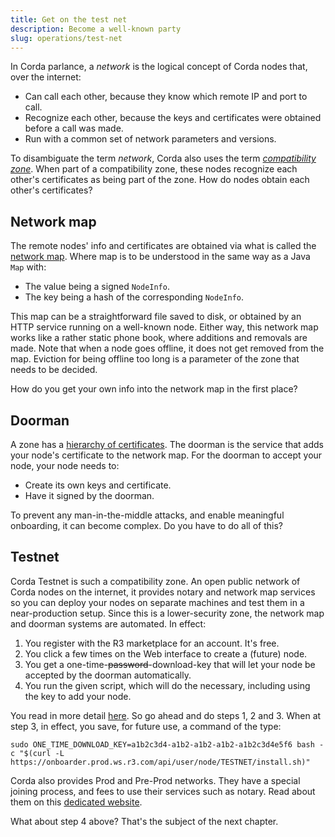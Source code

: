 ```yaml
---
title: Get on the test net
description: Become a well-known party
slug: operations/test-net
---
```


In Corda parlance, a _network_ is the logical concept of Corda nodes that, over the internet:

* Can call each other, because they know which remote IP and port to call.
* Recognize each other, because the keys and certificates were obtained before a call was made.
* Run with a common set of network parameters and versions.

To disambiguate the term _network_, Corda also uses the term [_compatibility zone_](https://docs.corda.net/docs/corda-os/4.3/compatibility-zones.html). When part of a compatibility zone, these nodes recognize each other's certificates as being part of the zone. How do nodes obtain each other's certificates?

## Network map

The remote nodes' info and certificates are obtained via what is called the [network map](https://docs.corda.net/docs/corda-os/4.3/network-map.html). Where map is to be understood in the same way as a Java `Map` with:

* The value being a signed `NodeInfo`.
* The key being a hash of the corresponding `NodeInfo`.

This map can be a straightforward file saved to disk, or obtained by an HTTP service running on a well-known node. Either way, this network map works like a rather static phone book, where additions and removals are made. Note that when a node goes offline, it does not get removed from the map. Eviction for being offline too long is a parameter of the zone that needs to be decided.

How do you get your own info into the network map in the first place?

## Doorman

A zone has a [hierarchy of certificates](https://docs.corda.net/docs/corda-os/4.3/cipher-suites.html). The doorman is the service that adds your node's certificate to the network map. For the doorman to accept your node, your node needs to:

* Create its own keys and certificate.
* Have it signed by the doorman.

To prevent any man-in-the-middle attacks, and enable meaningful onboarding, it can become complex. Do you have to do all of this?

## Testnet

Corda Testnet is such a compatibility zone. An open public network of Corda nodes on the internet, it provides notary and network map services so you can deploy your nodes on separate machines and test them in a near-production setup. Since this is a lower-security zone, the network map and doorman systems are automated. In effect:

1. You register with the R3 marketplace for an account. It's free.
2. You click a few times on the Web interface to create a (future) node.
3. You get a one-time-<del>password</del>-download-key that will let your node be accepted by the doorman automatically.
4. You run the given script, which will do the necessary, including using the key to add your node.

You read in more detail [here](https://docs.corda.net/docs/corda-os/4.3/corda-testnet-intro.html). So go ahead and do steps 1, 2 and 3. When at step 3, in effect, you save, for future use, a command of the type:

```shell
sudo ONE_TIME_DOWNLOAD_KEY=a1b2c3d4-a1b2-a1b2-a1b2-a1b2c3d4e5f6 bash -c "$(curl -L https://onboarder.prod.ws.r3.com/api/user/node/TESTNET/install.sh)"
```

Corda also provides Prod and Pre-Prod networks. They have a special joining process, and fees to use their services such as  notary. Read about them on this [dedicated website](https://corda.network/).

What about step 4 above? That's the subject of the next chapter.

